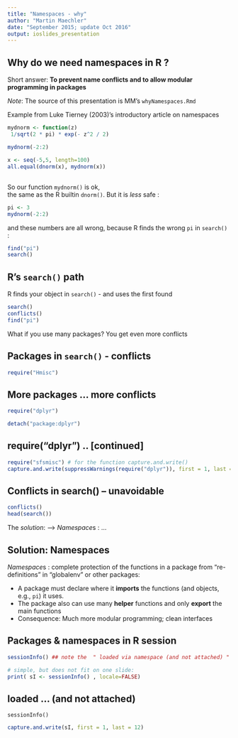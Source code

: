 ```yaml
---
title: "Namespaces - why"
author: "Martin Maechler"
date: "September 2015; update Oct 2016"
output: ioslides_presentation
---
```


## Why do we need  **namespaces** in R ?

Short answer: __To prevent name conflicts and to allow modular programming in packages__

_Note_: The source of this presentation is MM's `whyNamespaces.Rmd`


Example from Luke Tierney (2003)'s  introductory article on namespaces

```r
mydnorm <- function(z)
 1/sqrt(2 * pi) * exp(- z^2 / 2)

mydnorm(-2:2)

x <- seq(-5,5, length=100)
all.equal(dnorm(x), mydnorm(x))
```

##
So our function `mydnorm()` is ok,  
the same as the R builtin  `dnorm()`.  But it is _less_ safe :

```r
pi <- 3
mydnorm(-2:2)
```
and these numbers are all wrong,
because R finds the wrong `pi` in `search()` :
```r
find("pi")
search()
```

## R's  `search()` path
R finds your object in `search()` - and uses the first found
```r
search()
conflicts()
find("pi")
```
What if you use many packages?  You get even more conflicts

## Packages in `search()` - conflicts

```r
require("Hmisc")
```
## More packages ... more conflicts
```r
require("dplyr")
```
```r
detach("package:dplyr")
```

## require("dplyr") .. [continued]
<!-- needs package `sfsmisc`, R-forge version >= 2015-09-05: -->
```r
require("sfsmisc") # for the function capture.and.write()
capture.and.write(suppressWarnings(require("dplyr")), first = 1, last = 15)
```


## Conflicts in search() -- unavoidable
```r
conflicts()
head(search())
```
The *solution*:   -->  *Namespace*s : ...

## Solution:  Namespaces
*Namespace*s : complete protection of the functions in a package
from "re-definitions" in "globalenv" or other packages:

- A package must declare where it **imports** the functions (and objects, e.g., `pi`) it uses.
- The package also can use many **helper**  functions and only **export** the main functions
- Consequence: Much more modular programming; clean interfaces

## Packages & namespaces in R session
```r
sessionInfo() ## note the  " loaded via namespace (and not attached) "
```
```r
# simple, but does not fit on one slide:
print( sI <- sessionInfo() , locale=FALSE)
```

## loaded ... (and not attached)
`sessionInfo()`
<!-- the following needs package `sfsmisc`, R-forge version >= 2015-09-05: -->
```r
capture.and.write(sI, first = 1, last = 12)
```

